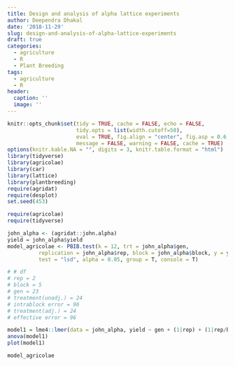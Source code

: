 ```yaml
---
title: Design and analysis of alpha lattice experiments
author: Deependra Dhakal
date: '2018-11-29'
slug: design-and-analysis-of-alpha-lattice-experiments
draft: true
categories:
  - agriculture
  - R
  - Plant Breeding
tags:
  - agriculture
  - R
header:
  caption: ''
  image: ''
---
```


```r
knitr::opts_chunk$set(tidy = TRUE, cache = FALSE, echo = FALSE, 
                      tidy.opts = list(width.cutoff=50), 
                      eval = TRUE, fig.align = "center", fig.asp = 0.6, 
                      message = FALSE, warning = FALSE, cache = TRUE)
options(knitr.kable.NA = "", digits = 3, knitr.table.format = "html")
library(tidyverse)
library(agricolae)
library(car)
library(lattice)
library(plantbreeding)
require(agridat)
require(desplot)
set.seed(453)
```


```r
require(agricolae)
require(tidyverse)

john_alpha <- (agridat::john.alpha)
yield = john_alpha$yield
model_agricolae <- PBIB.test(k = 12, trt = john_alpha$gen, 
          replication = john_alpha$rep, block = john_alpha$block, y = yield, 
          test = "lsd", alpha = 0.05, group = T, console = T)

# # df
# rep = 2
# block = 5
# gen = 23
# treatment(unadj.) = 24
# intrablock error = 96
# treatment(adj.) = 24
# effective error = 96

model1 = lme4::lmer(data = john_alpha, yield ~ gen + (1|rep) + (1|rep/block))
anova(model1)
plot(model1)

model_agricolae

```

